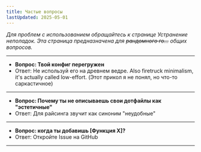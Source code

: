 ```yaml
---
title: Чаcтые вопросы
lastUpdated: 2025-05-01
---
```


_Для проблем с использованием обращайтесь к странице Устранение неполадок. Эта страница предназначена для ~~рандомного го...~~ общих вопросов._

---
- **Вопрос: Твой конфиг перегружен**
- Ответ: Не используй его на древнем ведре. Also firetruck minimalism, it's actually called low-effort. (Этот прикол я не понял, но что-то саркастичное)
---
- **Вопрос: Почему ты не описываешь свои дотфайлы как "эстетичные"**
- Ответ: Для райсинга звучит как синоним "неудобные"
---
- **Вопрос: когда ты добавишь [Функция X]?**
- Ответ: Откройте Issue на GitHub
---

